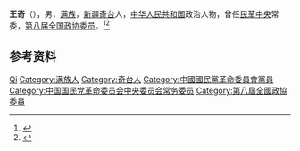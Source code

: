 {{Otheruses|other=名为王奇的其他人物|王奇}}

'''王奇'''（{{bd|1923年|12月|}}），男，[[满族|满族]]，[[新疆|新疆]][[奇台|奇台]]人，[[中华人民共和国|中华人民共和国]]政治人物，曾任[[民革中央|民革中央]]常委，[[第八届全国政协委员|第八届全国政协委员]]。<ref>{{Cite book|title=历届全国政协委员人名辞典|author=|publisher=中国国际广播出版社|year=1996|isbn=9787507813746|location=北京|pages=}}</ref><ref>{{Cite book|title=中华人民共和国职官志|author=何虎生, 李耀东, 向常福主编|publisher=中国社会出版社|year=2003|isbn=9787800883934|location=北京|pages=}}</ref>

== 参考资料 ==
{{reflist}}

{{Navboxes
| title  = 王奇在[[中国国民党革命委员会|中国国民党革命委员会]]的职务
| list1  =
{{中国国民党革命委员会第七届中央委员会}}
{{中国国民党革命委员会第八届中央委员会}}
}}

{{Authority control}}
{{DEFAULTSORT:Wang王}}
[[Category:王姓|Qi]]
[[Category:满族人|Category:满族人]]
[[Category:奇台人|Category:奇台人]]
[[Category:中國國民黨革命委員會黨員|Category:中國國民黨革命委員會黨員]]
[[Category:中国国民党革命委员会中央委员会常务委员|Category:中国国民党革命委员会中央委员会常务委员]]
[[Category:第八屆全國政協委員|Category:第八屆全國政協委員]]

{{中国人物小作品}}